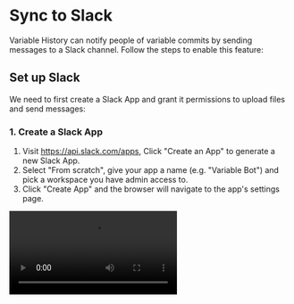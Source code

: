 # Sync to Slack

Variable History can notify people of variable commits by sending messages to a Slack channel. Follow the steps to enable this feature:

## Set up Slack

We need to first create a Slack App and grant it permissions to upload files and send messages:

### 1. Create a Slack App

1. Visit https://api.slack.com/apps, Click "Create an App" to generate a new Slack App.
2. Select "From scratch", give your app a name (e.g. "Variable Bot") and pick a workspace you have admin access to.
3. Click "Create App" and the browser will navigate to the app's settings page.

<video src="/videos/create-slack-app.mp4" controls className="mt-8"/>

### 2. Configure permissions and get a bot token

1. Click **OAuth & Permissions** on the left sidebar.
2. Go to **Scopes > Bot Token Scopes** and add the following scopes:
    - `files:write`
    - `files:read`
    - `chat:write`
3. Go to **OAuth Tokens** and click **Install to \{Your workspace\}**.
4. Allow installation and you will get a Bot User OAuth token.

<video src="/videos/get-bot-token.mp4" controls className="mt-8" />

### 3. Add the app to a channel

1. Go back to your Slack workspace and the app should already be in the **Apps** list.
2. Right click the app, click **View app details** to open the detail dialog.
3. Click **Add this app to a channel** and select a channel to send messages to.

<video src="/videos/add-app-to-channel.mp4" controls className="mt-8"/>

## Set up Variable History
1. Go to **Settings > Synchronization** and click **Add Sync Task**.
2. Select **Slack** to add a new Slack sync task.
3. Fill in the channel ID, bot token and a file name. Save the sync task.
(To get a channel ID, right click a channel, select **View channel details** can scroll down to the bottom of the detail modal.)

You're all set! When you commit changes, the plugin will send commit information and a compiled CSS file to the Slack channel.